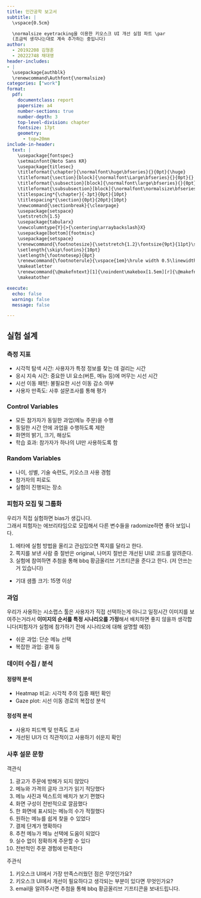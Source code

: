 ```yaml
---
title: 인간공학 보고서
subtitle: |
  \vspace{0.5cm}

  \normalsize eyetracking을 이용한 키오스크 UI 개선 실험 파트 \par
  (조금씩 생각나는대로 계속 추가하는 중입니다)
author: 
  - 20192208 김형훈
  - 20222748 채대영
header-includes:
- |
  \usepackage{authblk}
  \renewcommand\Authfont{\normalsize}
categories: ["work"]
format: 
  pdf:
    documentclass: report
    papersize: a4
    number-sections: true
    number-depth: 3
    top-level-division: chapter
    fontsize: 17pt
    geometry:
      - top=20mm
include-in-header: 
  text: |
    \usepackage{fontspec}
    \setmainfont{Noto Sans KR}
    \usepackage{titlesec}
    \titleformat{\chapter}{\normalfont\huge\bfseries}{}{0pt}{\huge}
    \titleformat{\section}[block]{\normalfont\Large\bfseries}{}{0pt}{}
    \titleformat{\subsection}[block]{\normalfont\large\bfseries}{}{0pt}{}
    \titleformat{\subsubsection}[block]{\normalfont\normalsize\bfseries}{}{0pt}{}
    \titlespacing*{\chapter}{-3pt}{0pt}{10pt}
    \titlespacing*{\section}{0pt}{20pt}{10pt}
    \newcommand{\sectionbreak}{\clearpage}
    \usepackage{setspace}
    \setstretch{1.5}
    \usepackage{tabularx}
    \newcolumntype{Y}{>{\centering\arraybackslash}X}
    \usepackage[bottom]{footmisc}
    \usepackage{setspace}
    \renewcommand{\footnotesize}{\setstretch{1.2}\fontsize{9pt}{11pt}\selectfont}
    \setlength{\skip\footins}{10pt}
    \setlength{\footnotesep}{8pt}
    \renewcommand{\footnoterule}{\vspace{1em}\hrule width 0.5\linewidth\vspace{1em}}
    \makeatletter
    \renewcommand{\@makefntext}[1]{\noindent\makebox[1.5em][r]{\@makefnmark}\hspace{0.5em}#1}
    \makeatother

execute:
  echo: false
  warning: false
  message: false

---
```


## 실험 설계

### 측정 지표

- 시각적 탐색 시간: 사용자가 특정 정보를 찾는 데 걸리는 시간
- 응시 지속 시간: 중요한 UI 요소(버튼, 메뉴 등)에 머무는 시선 시간
- 시선 이동 패턴: 불필요한 시선 이동 감소 여부
- 사용자 만족도: 사후 설문조사를 통해 평가

### Control Variables

- 모든 참가자가 동일한 과업(메뉴 주문)을 수행
- 동일한 시간 안에 과업을 수행하도록 제한
- 화면의 밝기, 크기, 해상도
- 학습 효과: 참가자가 하나의 UI만 사용하도록 함

### Random Variables

- 나이, 성별, 기술 숙련도, 키오스크 사용 경험
- 참가자의 피로도
- 실험이 진행되는 장소

### 피험자 모집 및 그룹화

우리가 직접 실험하면 bias가 생깁니다.  
그래서 피험자는 에브리타임으로 모집해서 다른 변수들을 radomize하면 좋아 보입니다.


1. 에타에 실험 방법을 올리고 관심있으면 쪽지를 달라고 한다.
2. 쪽지를 보낸 사람 중 절반은 original, 나머지 절반은 개선된 UI로 코드를 알려준다.
3. 실험에 참여하면 추첨을 통해 bbq 황금올리브 기프티콘을 준다고 한다. (저 안쓰는거 있습니다)


- 기대 샘플 크기: 15명 이상

### 과업

우리가 사용하는 시소랩스 툴은 사용자가 직접 선택하는게 아니고 일정시간 이미지를 보여주는거라서 **이미지의 순서를 특정 시나리오를 가정**해서 배치하면 좋지 않을까 생각합니다(피험자가 실험에 참가하기 전에 시나리오에 대해 설명할 예정)


- 쉬운 과업: 단순 메뉴 선택
- 복잡한 과업: 결제 등


### 데이터 수집 / 분석

#### 정량적 분석

- Heatmap 비교: 시각적 주의 집중 패턴 확인
- Gaze plot: 시선 이동 경로의 복잡성 분석

#### 정성적 분석

- 사용자 피드백 및 만족도 조사
- 개선된 UI가 더 직관적이고 사용하기 쉬운지 확인

### 사후 설문 문항

객관식


1. 광고가 주문에 방해가 되지 않았다
2. 메뉴와 가격의 글자 크기가 읽기 적당했다
3. 메뉴 사진과 텍스트의 배치가 보기 편했다
4. 화면 구성이 전반적으로 깔끔했다
5. 한 화면에 표시되는 메뉴의 수가 적절했다
6. 원하는 메뉴를 쉽게 찾을 수 있었다
7. 결제 단계가 명확하다
8. 추천 메뉴가 메뉴 선택에 도움이 되었다
9. 실수 없이 정확하게 주문할 수 있다
10. 전반적인 주문 경험에 만족한다


주관식


1. 키오스크 UI에서 가장 만족스러웠던 점은 무엇인가요?
2. 키오스크 UI에서 개선이 필요하다고 생각되는 부분이 있다면 무엇인가요?
3. email을 알려주시면 추첨을 통해 bbq 황금올리브 기프티콘을 보내드립니다.
